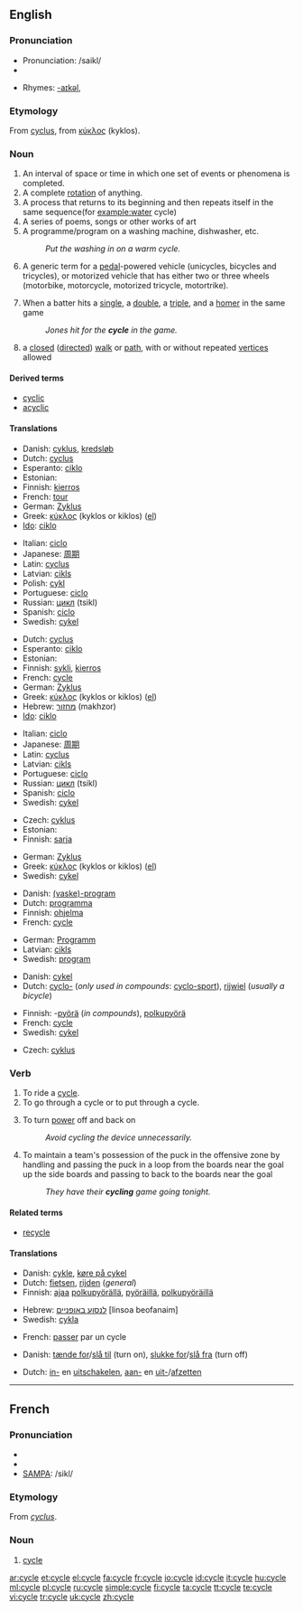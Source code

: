 {{wikipedia}}
==English==

===Pronunciation===
* Pronunciation: /saikl/
* {{audio|en-us-cycle.ogg|Audio (US)}}

* Rhymes: [[Rhymes:English:-aɪkəl|-aɪkəl]],

===Etymology===
From {{LL.}} [[cyclus]], from {{AGr.}} [[κύκλος]] (kyklos).

===Noun===
{{en-noun}}

# An interval of space or time in which one set of events or phenomena is completed.
# A complete [[rotation]] of anything.
# A process that returns to its beginning and then repeats itself in the same sequence(for example:water cycle)
# A series of poems, songs or other works of art
# A programme/program on a washing machine, dishwasher, etc.
#: ''Put the washing in on a warm cycle.''
# A generic term for a [[pedal]]-powered vehicle (unicycles, bicycles and tricycles), or motorized vehicle that has either two or three wheels (motorbike, motorcycle, motorized tricycle, motortrike).
# {{baseball}} When a batter hits a [[single]], a [[double]], a [[triple]], and a [[homer]] in the same game
#: ''Jones hit for the '''cycle''' in the game.''
# {{graph theory}} a [[closed]] ([[directed]]) [[walk]] or [[path]], with or without repeated [[vertices]] allowed

====Derived terms====
* [[cyclic]]
* [[acyclic]]

====Translations====
{{trans-top|complete rotation}}
* Danish: [[cyklus]], [[kredsløb]]
* Dutch: [[cyclus]] {{m}}
* Esperanto: [[ciklo]]
* Estonian: {{t|et|tsükkel}}
* Finnish: [[kierros]]
* French: [[tour]] {{m}}
* German: [[Zyklus]] {{m}}
* Greek: [[κύκλος]] (kyklos or kiklos) {{m}} ([[:el:Κύκλος|el]])
* [[Ido]]: [[ciklo]] {{m}}
{{trans-mid}}
* Italian: [[ciclo]] {{m}}
* Japanese: [[周期]] <!--()-->
* Latin: [[cyclus]] {{m}}
* Latvian: [[cikls]] {{m}}
* Polish: [[cykl]] {{m}}
* Portuguese: [[ciclo]] {{m}}
* Russian: [[цикл]] (tsikl)
* Spanish: [[ciclo]] {{m}}
* Swedish: [[cykel]] {{c}}
{{trans-bottom}}

{{trans-top|process}}
* Dutch: [[cyclus]] {{m}}
* Esperanto: [[ciklo]]
* Estonian: {{t|et|tsükkel}}
* Finnish: [[sykli]], [[kierros]]
* French: [[#French|cycle]] {{m}}
* German: [[Zyklus]] {{m}}
* Greek: [[κύκλος]] (kyklos or kiklos) {{m}} ([[:el:Κύκλος|el]])
* Hebrew: [[מחזור]] (makhzor) {{m}}
* [[Ido]]: [[ciklo]] {{m}}
{{trans-mid}}
* Italian: [[ciclo]] {{m}}
* Japanese: [[周期]]<!-- ()-->
* Latin: [[cyclus]] {{m}}
* Latvian: [[cikls]] {{m}}
* Portuguese: [[ciclo]] {{m}}
* Russian: [[цикл]] (tsikl)
* Spanish: [[ciclo]] {{m}}
* Swedish: [[cykel]] {{c}}
{{trans-bottom}}

{{trans-top|series of poems etc.}}
* Czech: [[cyklus]] {{m}}
* Estonian: {{t|et|sari}}
* Finnish: [[sarja]]
{{trans-mid}}
* German: [[Zyklus]] {{m}}
* Greek: [[κύκλος]] (kyklos or kiklos) {{m}} ([[:el:Κύκλος|el]])
* Swedish: [[cykel]] {{c}}
{{trans-bottom}}

{{trans-top|program on a washing machine}}
* Danish: [[(vaske)-program]]
* Dutch: [[programma]] {{n}}
* Finnish: [[ohjelma]]
* French: [[#French|cycle]] {{m}}
{{trans-mid}}
* German: [[Programm]] {{n}}
* Latvian: [[cikls]] {{m}}
* Swedish: [[program]] {{n}}
{{trans-bottom}}

{{trans-top|vehicle}}
* Danish: [[cykel]]
* Dutch: [[cyclo-]] (''only used in compounds'': [[cyclo-sport]]), [[rijwiel]] {{n}} (''usually a bicycle'')
{{trans-mid}}
* Finnish: -[[pyörä]] (''in compounds''), [[polkupyörä]]
* French: [[#French|cycle]] {{m}}
* Swedish: [[cykel]] {{c}}
{{trans-bottom}}

{{trans-top|graph theory: closed (directed) walk or path}}
* Czech: [[cyklus]] {{m}}
{{trans-mid}}
{{trans-bottom}}

===Verb===
{{en-verb|cycl|ing}}

# To ride a [[#Noun|cycle]].
# To go through a cycle or to put through a cycle.
# {{electronics}} To turn [[power]] off and back on
#: ''Avoid cycling the device unnecessarily.''
# {{icehockey}} To maintain a team's possession of the puck in the offensive zone by handling and passing the puck in a loop from the boards near the goal up the side boards and passing to back to the boards near the goal
#: ''They have their '''cycling''' game going tonight.''

====Related terms====
* [[recycle]]

====Translations====
{{trans-top|to ride a cycle}}
* Danish: [[cykle]], [[køre på cykel]]
* Dutch: [[fietsen]], [[rijden]] (''general'')
* Finnish: [[ajaa]] [[polkupyörä]]llä, [[pyöräillä]], [[polkupyöräillä]]
{{trans-mid}}
* Hebrew: [[לנסוע באופניים]] [linsoa beofanaim]
* Swedish: [[cykla]]
{{trans-bottom}}

{{trans-top|to go through a cycle or to put through a cycle}}
* French: [[passer]] par un cycle
{{trans-mid}}
{{trans-bottom}}

{{trans-top|to turn power off and back on}}
* Danish: [[tænde for]]/[[slå til]] (turn on), [[slukke for]]/[[slå fra]] (turn off)
{{trans-mid}}
* Dutch: [[inschakelen|in-]] en [[uitschakelen]], [[aanzetten|aan-]] en [[uitzetten|uit-]]/[[afzetten]]
{{trans-bottom}}

----

==French==

===Pronunciation===
* {{audio|Fr-cycle.ogg|audio}}
* {{IPA|/sikl/}}
* [[w:SAMPA|SAMPA]]: /sikl/

===Etymology===
From {{LL.}} ''[[cyclus]]''.

===Noun===
{{fr-noun|m}}

# [[#English|cycle]]

[[ar:cycle]]
[[et:cycle]]
[[el:cycle]]
[[fa:cycle]]
[[fr:cycle]]
[[io:cycle]]
[[id:cycle]]
[[it:cycle]]
[[hu:cycle]]
[[ml:cycle]]
[[pl:cycle]]
[[ru:cycle]]
[[simple:cycle]]
[[fi:cycle]]
[[ta:cycle]]
[[tt:cycle]]
[[te:cycle]]
[[vi:cycle]]
[[tr:cycle]]
[[uk:cycle]]
[[zh:cycle]]